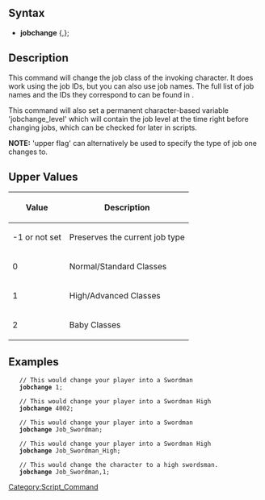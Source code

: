 == Syntax ==
*'''jobchange''' <job number>{,<upper flag>};

== Description ==
This command will change the job class of the invoking character. It does work using the job IDs, but you can also use job names. The full list of job names and the IDs they correspond to can be found in {{git|db/const.txt}}. 

This command will also set a permanent character-based variable 'jobchange_level' which will contain the job level at the time right before changing jobs, which can be checked for later in scripts.

'''NOTE:''' 'upper flag' can alternatively be used to specify the type of job one changes to. 

== Upper Values ==
{| class="wikitable" border="1"
!Value 
!Description
|-
| -1 or not set|| Preserves the current job type
|-
| 0 || Normal/Standard Classes
|-
| 1 || High/Advanced Classes
|-
| 2 || Baby Classes
|}

== Examples ==
    // This would change your player into a Swordman
    '''jobchange''' 1;
    
    // This would change your player into a Swordman High
    '''jobchange''' 4002; 
    
    // This would change your player into a Swordman
    '''jobchange''' Job_Swordman; 
    
    // This would change your player into a Swordman High
    '''jobchange''' Job_Swordman_High; 
    
    // This would change the character to a high swordsman. 
    '''jobchange''' Job_Swordman,1;
 
[[Category:Script_Command]]